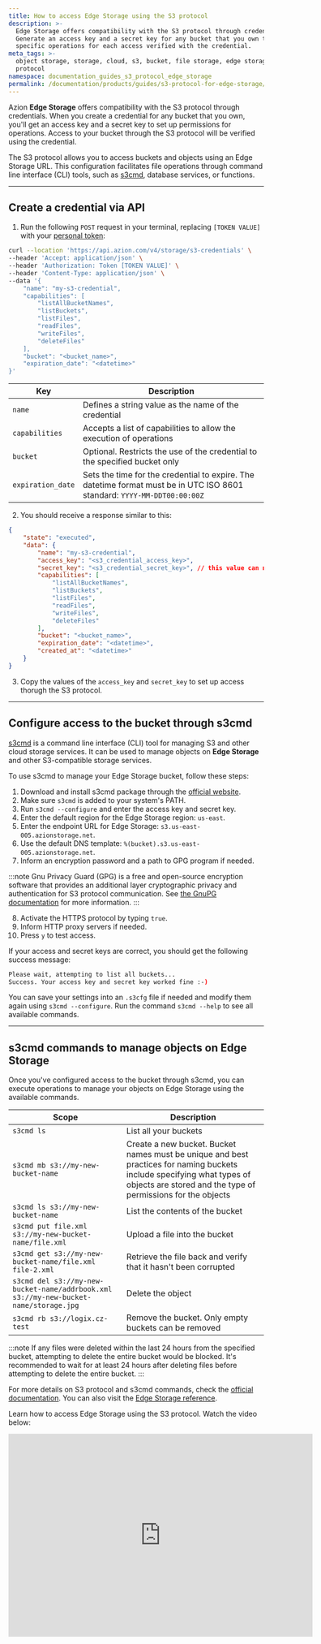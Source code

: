 ```yaml
---
title: How to access Edge Storage using the S3 protocol
description: >-
  Edge Storage offers compatibility with the S3 protocol through credentials.
  Generate an access key and a secret key for any bucket that you own to allow
  specific operations for each access verified with the credential.
meta_tags: >-
  object storage, storage, cloud, s3, bucket, file storage, edge storage, s3
  protocol
namespace: documentation_guides_s3_protocol_edge_storage
permalink: /documentation/products/guides/s3-protocol-for-edge-storage/
---
```


Azion **Edge Storage** offers compatibility with the S3 protocol through credentials. When you create a credential for any bucket that you own, you'll get an access key and a secret key to set up permissions for operations. Access to your bucket through the S3 protocol will be verified using the credential.

The S3 protocol allows you to access buckets and objects using an Edge Storage URL. This configuration facilitates file operations through command line interface (CLI) tools, such as [s3cmd](https://s3cmd.org), database services, or functions.

---

## Create a credential via API

1. Run the following `POST` request in your terminal, replacing `[TOKEN VALUE]` with your [personal token](/en/documentation/products/guides/personal-tokens/):

```bash
curl --location 'https://api.azion.com/v4/storage/s3-credentials' \
--header 'Accept: application/json' \
--header 'Authorization: Token [TOKEN VALUE]' \
--header 'Content-Type: application/json' \
--data '{
    "name": "my-s3-credential",
    "capabilities": [
        "listAllBucketNames",
        "listBuckets",
        "listFiles",
        "readFiles",
        "writeFiles",
        "deleteFiles"
    ],
    "bucket": "<bucket_name>",
    "expiration_date": "<datetime>"
}'
```

  | Key | Description |
  | --- | --- |
  | `name` | Defines a string value as the name of the credential |
  | `capabilities` | Accepts a list of capabilities to allow the execution of operations |
  | `bucket` | Optional. Restricts the use of the credential to the specified bucket only |
  | `expiration_date` | Sets the time for the credential to expire. The datetime format must be in UTC ISO 8601 standard: `YYYY-MM-DDT00:00:00Z` |

2. You should receive a response similar to this:

```json
{
    "state": "executed",
    "data": {
        "name": "my-s3-credential",
        "access_key": "<s3_credential_access_key>",
        "secret_key": "<s3_credential_secret_key>", // this value can no longer be accessed in future requests
        "capabilities": [
            "listAllBucketNames",
            "listBuckets",
            "listFiles",
            "readFiles",
            "writeFiles",
            "deleteFiles"
        ],
        "bucket": "<bucket_name>",
        "expiration_date": "<datetime>",
        "created_at": "<datetime>"
    }
}
```

3. Copy the values of the `access_key` and `secret_key` to set up access thorugh the S3 protocol.

---

## Configure access to the bucket through s3cmd

[s3cmd](https://s3cmd.org) is a command line interface (CLI) tool for managing S3 and other cloud storage services. It can be used to manage objects on **Edge Storage** and other S3-compatible storage services. 

To use s3cmd to manage your Edge Storage bucket, follow these steps:

1. Download and install s3cmd package through the [official website](https://s3cmd.org/download).
2. Make sure `s3cmd` is added to your system's PATH.
3. Run `s3cmd --configure` and enter the access key and secret key.
4. Enter the default region for the Edge Storage region: `us-east`.
5. Enter the endpoint URL for Edge Storage: `s3.us-east-005.azionstorage.net`.
6. Use the default DNS template: `%(bucket).s3.us-east-005.azionstorage.net`.
7. Inform an encryption password and a path to GPG program if needed.

:::note
Gnu Privacy Guard (GPG) is a free and open-source encryption software that provides an additional layer cryptographic privacy and authentication for S3 protocol communication. See [the GnuPG documentation](https://www.gnupg.org/index.html) for more information.
:::

8. Activate the HTTPS protocol by typing `true`.
9. Inform HTTP proxy servers if needed.
10. Press `y` to test access.

If your access and secret keys are correct, you should get the following success message:

```bash
Please wait, attempting to list all buckets...
Success. Your access key and secret key worked fine :-)
```

You can save your settings into an `.s3cfg` file if needed and modify them again using `s3cmd --configure`. Run the command `s3cmd --help` to see all available commands.

---

## s3cmd commands to manage objects on Edge Storage

Once you've configured access to the bucket through s3cmd, you can execute operations to manage your objects on Edge Storage using the available commands.

| Scope | Description | 
|---|---|
| `s3cmd ls` | List all your buckets |
| `s3cmd mb s3://my-new-bucket-name` | Create a new bucket. Bucket names must be unique and best practices for naming buckets include specifying what types of objects are stored and the type of permissions for the objects |
| `s3cmd ls s3://my-new-bucket-name` | List the contents of the bucket |
| `s3cmd put file.xml s3://my-new-bucket-name/file.xml` | Upload a file into the bucket |
| `​​s3cmd get s3://my-new-bucket-name/file.xml file-2.xml` | Retrieve the file back and verify that it hasn't been corrupted |
| `s3cmd del s3://my-new-bucket-name/addrbook.xml s3://my-new-bucket-name/storage.jpg` | Delete the object |
| `s3cmd rb s3://logix.cz-test` | Remove the bucket. Only empty buckets can be removed |

:::note
If any files were deleted within the last 24 hours from the specified bucket, attempting to delete the entire bucket would be blocked. It's recommended to wait for at least 24 hours after deleting files before attempting to delete the entire bucket.
:::

For more details on S3 protocol and s3cmd commands, check the [official documentation](https://s3tools.org/s3cmd). You can also visit the [Edge Storage reference](/en/documentation/products/store/edge-storage/). 

Learn how to access Edge Storage using the S3 protocol. Watch the video below:
<div class="cms-embed">
  <iframe width="600" height="400" src="https://www.youtube.com/embed/ZyXAbvsy6S0?si=6b325l2lhWen6lUW" loading="lazy" title="YouTube video player" frameborder="0" allow="accelerometer; autoplay; clipboard-write; encrypted-media; gyroscope; picture-in-picture; web-share" allowfullscreen></iframe>
</div>


